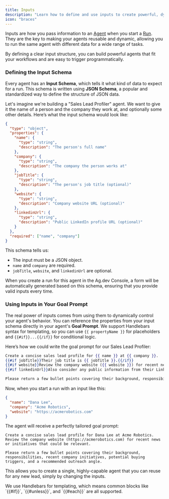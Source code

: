 ```yaml
---
title: Inputs
description: "Learn how to define and use inputs to create powerful, dynamic agents."
icon: "braces"
---
```


Inputs are how you pass information to an [Agent](/concepts/agents) when you start a [Run](/concepts/runs). They are the key to making your agents reusable and dynamic, allowing you to run the same agent with different data for a wide range of tasks.

By defining a clear input structure, you can build powerful agents that fit your workflows and are easy to trigger programmatically.

### Defining the Input Schema

Every agent has an **Input Schema**, which tells it what kind of data to expect for a run. This schema is written using **JSON Schema**, a popular and standardized way to define the structure of JSON data.

Let's imagine we're building a "Sales Lead Profiler" agent. We want to give it the name of a person and the company they work at, and optionally some other details. Here’s what the input schema would look like:

```json
{
  "type": "object",
  "properties": {
    "name": {
      "type": "string",
      "description": "The person's full name"
    },
    "company": {
      "type": "string",
      "description": "The company the person works at"
    },
    "jobTitle": {
      "type": "string",
      "description": "The person's job title (optional)"
    },
    "website": {
      "type": "string",
      "description": "Company website URL (optional)"
    },
    "linkedinUrl": {
      "type": "string",
      "description": "Public LinkedIn profile URL (optional)"
    }
  },
  "required": ["name", "company"]
}
```

This schema tells us:
- The input must be a JSON object.
- `name` and `company` are required.
- `jobTitle`, `website`, and `linkedinUrl` are optional.

When you create a run for this agent in the Ag.dev Console, a form will be automatically generated based on this schema, ensuring that you provide valid inputs every time.

### Using Inputs in Your Goal Prompt

The real power of inputs comes from using them to dynamically control your agent's behavior. You can reference the properties from your input schema directly in your agent's **Goal Prompt**. We support Handlebars syntax for templating, so you can use `{{ propertyName }}` for placeholders and `{{#if}}...{{/if}}` for conditional logic.

Here’s how we could write the goal prompt for our Sales Lead Profiler:

```hbs wrap
Create a concise sales lead profile for {{ name }} at {{ company }}.
{{#if jobTitle}}Their job title is {{ jobTitle }}.{{/if}}
{{#if website}}Review the company website ({{ website }}) for recent news or initiatives that could be relevant.{{/if}}
{{#if linkedinUrl}}Also consider any public information from their LinkedIn profile: {{ linkedinUrl }}.{{/if}}

Please return a few bullet points covering their background, responsibilities, recent company initiatives, potential buying triggers, and a recommended outreach angle.
```

Now, when you start a run with an input like this:
```json
{
  "name": "Dana Lee",
  "company": "Acme Robotics",
  "website": "https://acmerobotics.com"
}
```

The agent will receive a perfectly tailored goal prompt:
```text wrap
Create a concise sales lead profile for Dana Lee at Acme Robotics.
Review the company website (https://acmerobotics.com) for recent news or initiatives that could be relevant.

Please return a few bullet points covering their background, responsibilities, recent company initiatives, potential buying triggers, and a recommended outreach angle.
```

This allows you to create a single, highly-capable agent that you can reuse for any new lead, simply by changing the inputs.

<Note>
We use Handlebars for templating, which means common blocks like `{{#if}}`, `{{#unless}}`, and `{{#each}}` are all supported.
</Note>
